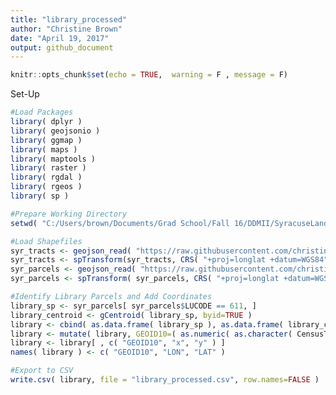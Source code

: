 ```yaml
---
title: "library_processed"
author: "Christine Brown"
date: "April 19, 2017"
output: github_document
---
```


```r
knitr::opts_chunk$set(echo = TRUE,  warning = F , message = F)
```

Set-Up
```r
#Load Packages
library( dplyr )
library( geojsonio )
library( ggmap )
library( maps )
library( maptools )
library( raster )
library( rgdal )
library( rgeos )
library( sp )

#Prepare Working Directory
setwd( "C:/Users/brown/Documents/Grad School/Fall 16/DDMII/SyracuseLandBank/DATA/PROCESSED_DATA" )

```


```r

#Load Shapefiles
syr_tracts <- geojson_read( "https://raw.githubusercontent.com/christine-brown/SyracuseLandBank/master/SHAPEFILES/SYRCensusTracts.geojson", method="local", what="sp" )
syr_tracts <- spTransform(syr_tracts, CRS( "+proj=longlat +datum=WGS84" ) )
syr_parcels <- geojson_read( "https://raw.githubusercontent.com/christine-brown/SyracuseLandBank/master/SHAPEFILES/syr_parcels.geojson", method="local", what="sp" )
syr_parcels <- spTransform( syr_parcels, CRS( "+proj=longlat +datum=WGS84" ) )

#Identify Library Parcels and Add Coordinates
library_sp <- syr_parcels[ syr_parcels$LUCODE == 611, ]
library_centroid <- gCentroid( library_sp, byid=TRUE )
library <- cbind( as.data.frame( library_sp ), as.data.frame( library_centroid ) )
library <- mutate( library, GEOID10=( as.numeric( as.character( CensusTrac ) ) )*100+36067000000 )
library <- library[ , c( "GEOID10", "x", "y" ) ]
names( library ) <- c( "GEOID10", "LON", "LAT" )

#Export to CSV
write.csv( library, file = "library_processed.csv", row.names=FALSE )
```
